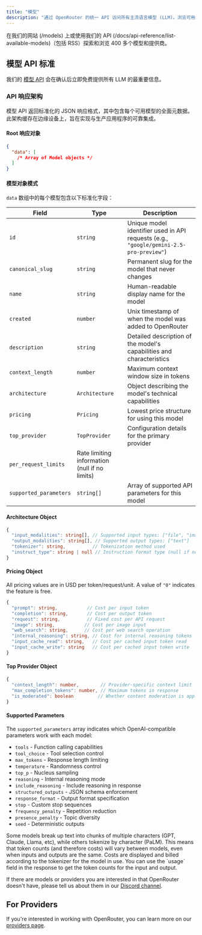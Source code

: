 ```yaml
---
title: "模型"
description: "通过 OpenRouter 的统一 API 访问所有主流语言模型 (LLM)。浏览可用的模型，比较功能，并与您首选的提供商集成。"
---
```


在我们的网站 (/models) 上或使用我们的 API (/docs/api-reference/list-available-models)（包括 RSS）探索和浏览 400 多个模型和提供商。

## 模型 API 标准

我们的 [模型 API](/docs/api-reference/list-available-models) 会在确认后立即免费提供所有 LLM 的最重要信息。

### API 响应架构

模型 API 返回标准化的 JSON 响应格式，其中包含每个可用模型的全面元数据。此架构缓存在边缘设备上，旨在实现与生产应用程序的可靠集成。

#### Root 响应对象

```json
{
  "data": [
    /* Array of Model objects */
  ]
}
```

#### 模型对象模式

`data` 数组中的每个模型包含以下标准化字段：

| Field                  | Type                                          | Description                                                                            |
| ---------------------- | --------------------------------------------- | -------------------------------------------------------------------------------------- |
| `id`                   | `string`                                      | Unique model identifier used in API requests (e.g., `"google/gemini-2.5-pro-preview"`) |
| `canonical_slug`       | `string`                                      | Permanent slug for the model that never changes                                        |
| `name`                 | `string`                                      | Human-readable display name for the model                                              |
| `created`              | `number`                                      | Unix timestamp of when the model was added to OpenRouter                               |
| `description`          | `string`                                      | Detailed description of the model's capabilities and characteristics                   |
| `context_length`       | `number`                                      | Maximum context window size in tokens                                                  |
| `architecture`         | `Architecture`                                | Object describing the model's technical capabilities                                   |
| `pricing`              | `Pricing`                                     | Lowest price structure for using this model                                            |
| `top_provider`         | `TopProvider`                                 | Configuration details for the primary provider                                         |
| `per_request_limits`   | Rate limiting information (null if no limits) |                                                                                        |
| `supported_parameters` | `string[]`                                    | Array of supported API parameters for this model                                       |

#### Architecture Object

```typescript
{
  "input_modalities": string[], // Supported input types: ["file", "image", "text"]
  "output_modalities": string[], // Supported output types: ["text"]
  "tokenizer": string,          // Tokenization method used
  "instruct_type": string | null // Instruction format type (null if not applicable)
}
```

#### Pricing Object

All pricing values are in USD per token/request/unit. A value of `"0"` indicates the feature is free.

```typescript
{
  "prompt": string,           // Cost per input token
  "completion": string,       // Cost per output token
  "request": string,          // Fixed cost per API request
  "image": string,           // Cost per image input
  "web_search": string,      // Cost per web search operation
  "internal_reasoning": string, // Cost for internal reasoning tokens
  "input_cache_read": string,   // Cost per cached input token read
  "input_cache_write": string   // Cost per cached input token write
}
```

#### Top Provider Object

```typescript
{
  "context_length": number,        // Provider-specific context limit
  "max_completion_tokens": number, // Maximum tokens in response
  "is_moderated": boolean         // Whether content moderation is applied
}
```

#### Supported Parameters

The `supported_parameters` array indicates which OpenAI-compatible parameters work with each model:

- `tools` - Function calling capabilities
- `tool_choice` - Tool selection control
- `max_tokens` - Response length limiting
- `temperature` - Randomness control
- `top_p` - Nucleus sampling
- `reasoning` - Internal reasoning mode
- `include_reasoning` - Include reasoning in response
- `structured_outputs` - JSON schema enforcement
- `response_format` - Output format specification
- `stop` - Custom stop sequences
- `frequency_penalty` - Repetition reduction
- `presence_penalty` - Topic diversity
- `seed` - Deterministic outputs

<Note>
    Some models break up text into chunks of multiple characters (GPT, Claude,
    Llama, etc), while others tokenize by character (PaLM). This means that token
    counts (and therefore costs) will vary between models, even when inputs and
    outputs are the same. Costs are displayed and billed according to the
    tokenizer for the model in use. You can use the `usage` field in the response
    to get the token counts for the input and output.
</Note>

If there are models or providers you are interested in that OpenRouter doesn't have, please tell us about them in our [Discord channel](https://openrouter.ai/discord).

## For Providers

If you're interested in working with OpenRouter, you can learn more on our [providers page](/docs/use-cases/for-providers).